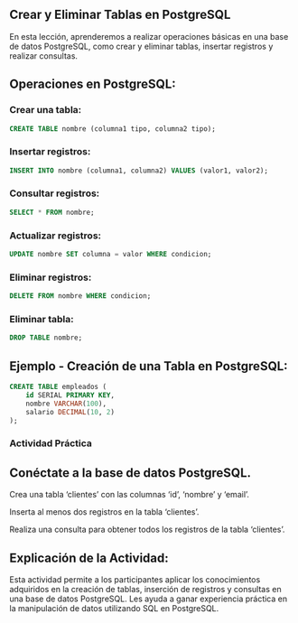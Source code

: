 ## Crear y Eliminar Tablas en PostgreSQL

En esta lección, aprenderemos a realizar operaciones básicas en una base de datos PostgreSQL, como crear y eliminar tablas, insertar registros y realizar consultas.

## Operaciones en PostgreSQL:

### Crear una tabla: 
```sql
CREATE TABLE nombre (columna1 tipo, columna2 tipo);
```
### Insertar registros: 
```sql
INSERT INTO nombre (columna1, columna2) VALUES (valor1, valor2);
```
### Consultar registros: 
```sql
SELECT * FROM nombre;
```
### Actualizar registros: 
```sql
UPDATE nombre SET columna = valor WHERE condicion;
```
### Eliminar registros: 
```sql
DELETE FROM nombre WHERE condicion;
```
### Eliminar tabla: 
```sql
DROP TABLE nombre;
```

## Ejemplo - Creación de una Tabla en PostgreSQL:

```sql
CREATE TABLE empleados (
    id SERIAL PRIMARY KEY,
    nombre VARCHAR(100),
    salario DECIMAL(10, 2)
);
```
:::{.callout-important}
### Actividad Práctica

## Conéctate a la base de datos PostgreSQL.

Crea una tabla 'clientes' con las columnas 'id', 'nombre' y 'email'.

Inserta al menos dos registros en la tabla 'clientes'.

Realiza una consulta para obtener todos los registros de la tabla 'clientes'.
:::

## Explicación de la Actividad:

Esta actividad permite a los participantes aplicar los conocimientos adquiridos en la creación de tablas, inserción de registros y consultas en una base de datos PostgreSQL. Les ayuda a ganar experiencia práctica en la manipulación de datos utilizando SQL en PostgreSQL.
